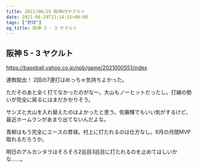 ```yaml
---
title: 2021/06/29 阪神VSヤクルト
date: 2021-06-29T21:14:31+09:00
tags: ["野球"]
og_title: 阪神 5 - 3 ヤクルト
---
```


## 阪神 5 - 3 ヤクルト

https://baseball.yahoo.co.jp/npb/game/2021000551/index

連敗脱出！ 2回の7連打はめっちゃ気持ちよかった。

ただそのあと全く打てなかったのがなー。大山もノーヒットだったし。打線の勢いが完全に戻るにはまだかかりそう。

サンズと大山を入れ替えたのはよかったと思う。佐藤輝でもいい気がするけど、最近ホームランがあまり出てないんだよな。

青柳はもう完全にエースの貫禄。村上に打たれるのは仕方なし。6月の月間MVP取れるだろうか。

明日のアルカンタラはそろそろ2巡目3巡目に打たれるのを止めてほしいかな……。